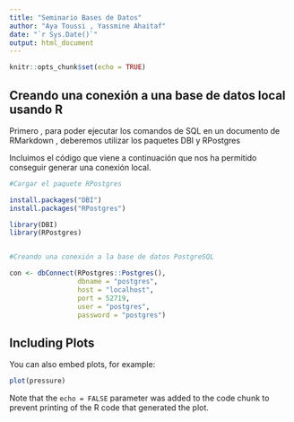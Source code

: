 ```yaml
---
title: "Seminario Bases de Datos"
author: "Aya Toussi , Yassmine Ahaitaf"
date: "`r Sys.Date()`"
output: html_document
---
```


```r
knitr::opts_chunk$set(echo = TRUE)
```

## Creando una conexión a una base de datos local usando R

Primero , para poder ejecutar los comandos de SQL en un documento de RMarkdown , deberemos utilizar los paquetes DBI y RPostgres

Incluimos el código que viene a continuación que nos ha permitido conseguir generar una conexión local. 

```r
#Cargar el paquete RPostgres

install.packages("DBI")
install.packages("RPostgres")

library(DBI)
library(RPostgres)


#Creando una conexión a la base de datos PostgreSQL 

con <- dbConnect(RPostgres::Postgres(),
                 dbname = "postgres",  
                 host = "localhost",          
                 port = 52719,               
                 user = "postgres",          
                 password = "postgres")
```

## Including Plots

You can also embed plots, for example:

```r
plot(pressure)
```

Note that the `echo = FALSE` parameter was added to the code chunk to prevent printing of the R code that generated the plot.
